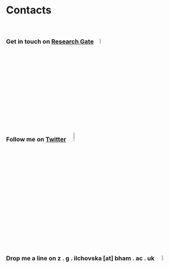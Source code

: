# Contacts
&nbsp;

### Get in touch on <a href="https://www.researchgate.net/profile/Zlati-Ilchovska" target="_blank">Research Gate</a> &nbsp;&nbsp; <img src="C:/Users/44793/Documents/R/mywebpage/researchgate.png" width="6%" height="6%">

### Follow me on <a href="https://twitter.com/ZlatiIlchovska" target="_blank">Twitter</a> &nbsp; &nbsp; <img src="C:/Users/44793/Documents/R/mywebpage/twitter.png"  width="8%" height="8%">

### Drop me a line on z . g . ilchovska [at] bham . ac . uk &nbsp; &nbsp; <img src="C:/Users/44793/Documents/R/mywebpage/letter.png"  width="6%" height="6%">